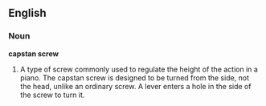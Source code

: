 ==English==

===Noun===
'''capstan screw'''
# A type of screw commonly used to regulate the height of the action in a piano.  The capstan screw is designed to be turned from the side, not the head, unlike an ordinary screw.  A lever enters a hole in the side of the screw to turn it.